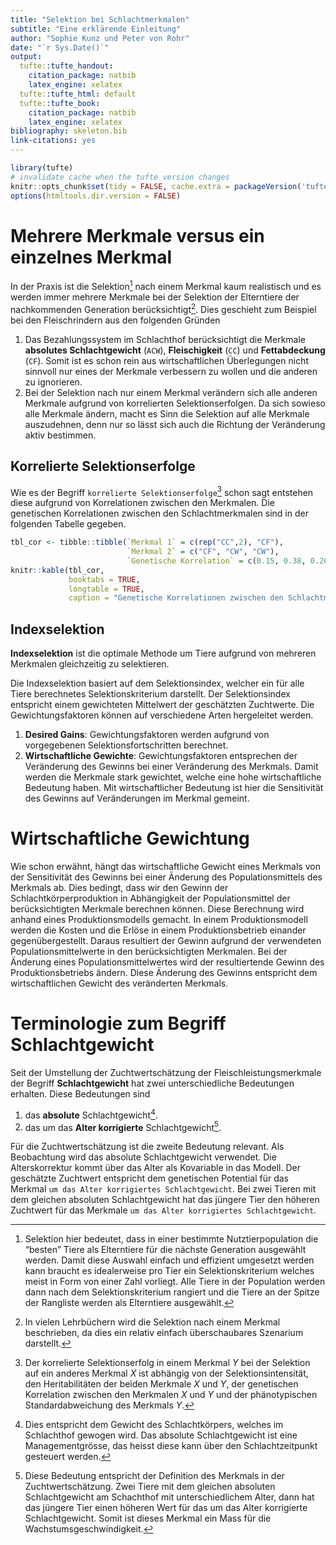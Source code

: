 ```yaml
---
title: "Selektion bei Schlachtmerkmalen"
subtitle: "Eine erklärende Einleitung"
author: "Sophie Kunz und Peter von Rohr"
date: "`r Sys.Date()`"
output:
  tufte::tufte_handout:
    citation_package: natbib
    latex_engine: xelatex
  tufte::tufte_html: default
  tufte::tufte_book:
    citation_package: natbib
    latex_engine: xelatex
bibliography: skeleton.bib
link-citations: yes
---
```


```r
library(tufte)
# invalidate cache when the tufte version changes
knitr::opts_chunk$set(tidy = FALSE, cache.extra = packageVersion('tufte'))
options(htmltools.dir.version = FALSE)
```


# Mehrere Merkmale versus ein einzelnes Merkmal
In der Praxis ist die Selektion^[Selektion hier bedeutet, dass in einer bestimmte Nutztierpopulation die "besten" Tiere als Elterntiere für die nächste Generation ausgewählt werden. Damit diese Auswahl einfach und effizient umgesetzt werden kann braucht es idealerweise pro Tier ein Selektionskriterium welches meist in Form von einer Zahl vorliegt. Alle Tiere in der Population werden dann nach dem Selektionskriterium rangiert und die Tiere an der Spitze der Rangliste werden als Elterntiere ausgewählt.] nach einem Merkmal kaum realistisch und es werden immer mehrere Merkmale bei der Selektion der Elterntiere der nachkommenden Generation berücksichtigt^[In vielen Lehrbüchern wird die Selektion nach einem Merkmal beschrieben, da dies ein relativ einfach überschaubares Szenarium darstellt.]. Dies geschieht zum Beispiel bei den Fleischrindern aus den folgenden Gründen

1. Das Bezahlungssystem im Schlachthof berücksichtigt die Merkmale __absolutes Schlachtgewicht__ (`ACW`), __Fleischigkeit__ (`CC`) und __Fettabdeckung__ (`CF`). Somit ist es schon rein aus wirtschaftlichen Überlegungen nicht sinnvoll nur eines der Merkmale verbessern zu wollen und die anderen zu ignorieren.
2. Bei der Selektion nach nur einem Merkmal verändern sich alle anderen Merkmale aufgrund von korrelierten Selektionserfolgen. Da sich sowieso alle Merkmale ändern, macht es Sinn die Selektion auf alle Merkmale auszudehnen, denn nur so lässt sich auch die Richtung der Veränderung aktiv bestimmen. 


## Korrelierte Selektionserfolge
Wie es der Begriff `korrelierte Selektionserfolge`^[Der korrelierte Selektionserfolg in einem Merkmal $Y$ bei der Selektion auf ein anderes Merkmal $X$ ist abhängig von der Selektionsintensität, den Heritabilitäten der beiden Merkmale $X$ und $Y$, der genetischen Korrelation zwischen den Merkmalen $X$ und $Y$ und der phänotypischen Standardabweichung des Merkmals $Y$.] schon sagt entstehen diese aufgrund von Korrelationen zwischen den Merkmalen. Die genetischen Korrelationen zwischen den Schlachtmerkmalen sind in der folgenden Tabelle gegeben.


```r
tbl_cor <- tibble::tibble(`Merkmal 1` = c(rep("CC",2), "CF"),
                          `Merkmal 2` = c("CF", "CW", "CW"),
                          `Genetische Korrelation` = c(0.15, 0.38, 0.26))
knitr::kable(tbl_cor,
             booktabs = TRUE,
             longtable = TRUE,
             caption = "Genetische Korrelationen zwischen den Schlachtmerkmalen")
```


## Indexselektion
**Indexselektion** ist die optimale Methode um Tiere aufgrund von mehreren Merkmalen gleichzeitig zu selektieren. 

Die Indexselektion basiert auf dem Selektionsindex, welcher ein für alle Tiere berechnetes Selektionskriterium darstellt. Der Selektionsindex entspricht einem gewichteten Mittelwert der geschätzten Zuchtwerte. Die Gewichtungsfaktoren können auf verschiedene Arten hergeleitet werden. 

1. __Desired Gains__: Gewichtungsfaktoren werden aufgrund von vorgegebenen Selektionsfortschritten berechnet.
2. __Wirtschaftliche Gewichte__: Gewichtungsfaktoren entsprechen der Veränderung des Gewinns bei einer Veränderung des Merkmals. Damit werden die Merkmale stark gewichtet, welche eine hohe wirtschaftliche Bedeutung haben. Mit wirtschaftlicher Bedeutung ist hier die Sensitivität des Gewinns auf Veränderungen im Merkmal gemeint. 


# Wirtschaftliche Gewichtung
Wie schon erwähnt, hängt das wirtschaftliche Gewicht eines Merkmals von der Sensitivität des Gewinns bei einer Änderung des Populationsmittels des Merkmals ab. Dies bedingt, dass wir den Gewinn der Schlachtkörperproduktion in Abhängigkeit der Populationsmittel der berücksichtigten Merkmale berechnen können. Diese Berechnung wird anhand eines Produktionsmodells gemacht. In einem Produktionsmodell werden die Kosten und die Erlöse in einem Produktionsbetrieb einander gegenübergestellt. Daraus resultiert der Gewinn aufgrund der verwendeten Populationsmittelwerte in den berücksichtigten Merkmalen. Bei der Änderung eines Populationsmittelwertes wird der resultiertende Gewinn des Produktionsbetriebs ändern. Diese Änderung des Gewinns entspricht dem wirtschaftlichen Gewicht des veränderten Merkmals.



# Terminologie zum Begriff **Schlachtgewicht**
Seit der Umstellung der Zuchtwertschätzung der Fleischleistungsmerkmale der Begriff **Schlachtgewicht** hat zwei unterschiedliche Bedeutungen erhalten. Diese Bedeutungen sind

1. das **absolute** Schlachtgewicht^[Dies entspricht dem Gewicht des Schlachtkörpers, welches im Schlachthof gewogen wird. Das absolute Schlachtgewicht ist eine Managementgrösse, das heisst diese kann über den Schlachtzeitpunkt gesteuert werden.]. 
2. das um das **Alter korrigierte** Schlachtgewicht^[Diese Bedeutung entspricht der Definition des Merkmals in der Zuchtwertschätzung. Zwei Tiere mit dem gleichen absoluten Schlachtgewicht am Schachthof mit unterschiedlichem Alter, dann hat das jüngere Tier einen höheren Wert für das um das Alter korrigierte Schlachtgewicht. Somit ist dieses Merkmal ein Mass für die Wachstumsgeschwindigkeit.].

Für die Zuchtwertschätzung ist die zweite Bedeutung relevant. Als Beobachtung wird das absolute Schlachtgewicht verwendet. Die Alterskorrektur kommt über das Alter als Kovariable in das Modell. Der geschätzte Zuchtwert entspricht dem genetischen Potential für das Merkmal `um das Alter korrigiertes Schlachtgewicht`. Bei zwei Tieren mit dem gleichen absoluten Schlachtgewicht hat das jüngere Tier den höheren Zuchtwert für das Merkmale `um das Alter korrigiertes Schlachtgewicht`. 



